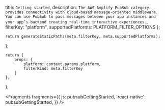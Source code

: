   title: `Getting started`,
  description: `The AWS Amplify PubSub category provides connectivity with cloud-based message-oriented middleware. You can use PubSub to pass messages between your app instances and your app’s backend creating real-time interactive experiences.`,
  filterKey: "platform",
  supportedPlatforms: PLATFORM_FILTER_OPTIONS
};
      


    return generateStaticPaths(meta.filterKey, meta.supportedPlatforms);
};

    return {
        props: {
            platform: context.params.platform,
            filterKind: meta.filterKey
        }
    };
};


<Fragments fragments={{ 
  js: pubsubGettingStarted,
  'react-native': pubsubGettingStarted,
}} />
